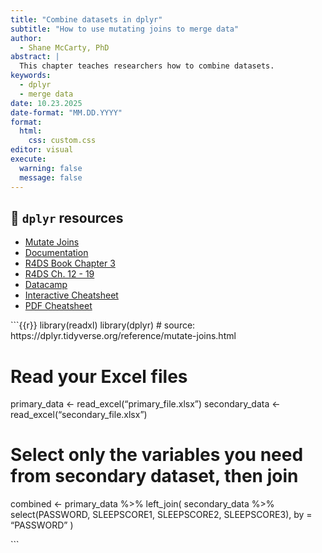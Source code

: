 ```yaml
---
title: "Combine datasets in dplyr"
subtitle: "How to use mutating joins to merge data"
author:
  - Shane McCarty, PhD
abstract: |
  This chapter teaches researchers how to combine datasets. 
keywords:
  - dplyr
  - merge data
date: 10.23.2025
date-format: "MM.DD.YYYY"
format:
  html: 
    css: custom.css
editor: visual
execute:
  warning: false
  message: false
---
```


::: callout-tip
## 📖 `dplyr` resources

-   [Mutate Joins](https://dplyr.tidyverse.org/reference/mutate-joins.html)
-   [Documentation](https://dplyr.tidyverse.org/index.html)
-   [R4DS Book Chapter 3](https://r4ds.hadley.nz/data-transform.html)
-   [R4DS Ch. 12 - 19](https://r4ds.hadley.nz/transform.html)
-   [Datacamp](https://www.datacamp.com/courses/data-manipulation-with-dplyr)
-   [Interactive Cheatsheet](https://rstudio.github.io/cheatsheets/html/data-transformation.html)
-   [PDF Cheatsheet](https://rstudio.github.io/cheatsheets/data-transformation.pdf)
:::

```{{r}}
library(readxl)
library(dplyr)
# source: https://dplyr.tidyverse.org/reference/mutate-joins.html

# Read your Excel files
primary_data <- read_excel("primary_file.xlsx")
secondary_data <- read_excel("secondary_file.xlsx")

# Select only the variables you need from secondary dataset, then join
combined <- primary_data %>%
  left_join(
    secondary_data %>% select(PASSWORD, SLEEPSCORE1, SLEEPSCORE2, SLEEPSCORE3),
    by = "PASSWORD"
  )
  
```

